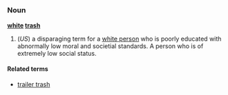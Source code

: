 =={{en}}==
===Noun===
'''[[white]] [[trash]]'''

#(''US'') a disparaging term for a [[white person]] who is poorly educated with abnormally low moral and societial standards. A person who is of extremely low social status.

====Related terms====
*[[trailer trash]]